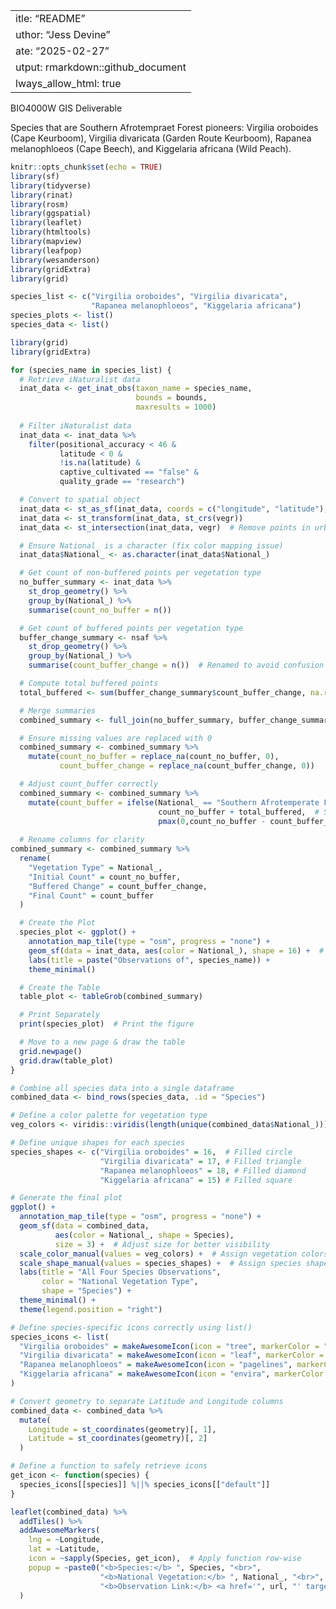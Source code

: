  ---
title: "README"
author: "Jess Devine"
date: "2025-02-27"
output: rmarkdown::github_document
always_allow_html: true
---

BIO4000W GIS Deliverable

Species that are Southern Afrotempraet Forest pioneers: Virgilia oroboides (Cape Keurboom), Virgilia divaricata (Garden Route Keurboom), Rapanea melanophloeos (Cape Beech), and Kiggelaria africana (Wild Peach).

```r
knitr::opts_chunk$set(echo = TRUE)
library(sf)
library(tidyverse)
library(rinat)
library(rosm)
library(ggspatial)
library(leaflet) 
library(htmltools)
library(mapview) 
library(leafpop) 
library(wesanderson)
library(gridExtra)
library(grid)
```


```r
species_list <- c("Virgilia oroboides", "Virgilia divaricata", 
                  "Rapanea melanophloeos", "Kiggelaria africana")
species_plots <- list()
species_data <- list()

library(grid)
library(gridExtra)

for (species_name in species_list) {
  # Retrieve iNaturalist data
  inat_data <- get_inat_obs(taxon_name = species_name,
                            bounds = bounds,
                            maxresults = 1000)
  
  # Filter iNaturalist data
  inat_data <- inat_data %>% 
    filter(positional_accuracy < 46 & 
           latitude < 0 &
           !is.na(latitude) &
           captive_cultivated == "false" &
           quality_grade == "research")

  # Convert to spatial object
  inat_data <- st_as_sf(inat_data, coords = c("longitude", "latitude"), crs = 4326)
  inat_data <- st_transform(inat_data, st_crs(vegr))
  inat_data <- st_intersection(inat_data, vegr)  # Remove points in urban areas

  # Ensure National_ is a character (fix color mapping issue)
  inat_data$National_ <- as.character(inat_data$National_)

  # Get count of non-buffered points per vegetation type
  no_buffer_summary <- inat_data %>%
    st_drop_geometry() %>%
    group_by(National_) %>%
    summarise(count_no_buffer = n())

  # Get count of buffered points per vegetation type
  buffer_change_summary <- nsaf %>%
    st_drop_geometry() %>%
    group_by(National_) %>%
    summarise(count_buffer_change = n())  # Renamed to avoid confusion

  # Compute total buffered points
  total_buffered <- sum(buffer_change_summary$count_buffer_change, na.rm = TRUE)

  # Merge summaries
  combined_summary <- full_join(no_buffer_summary, buffer_change_summary, by = "National_")

  # Ensure missing values are replaced with 0
  combined_summary <- combined_summary %>%
    mutate(count_no_buffer = replace_na(count_no_buffer, 0),
           count_buffer_change = replace_na(count_buffer_change, 0))

  # Adjust count_buffer correctly
  combined_summary <- combined_summary %>%
    mutate(count_buffer = ifelse(National_ == "Southern Afrotemperate Forest",
                                 count_no_buffer + total_buffered,  # SAF gets the initial count plus total buffer count 
                                 pmax(0,count_no_buffer - count_buffer_change)))  # Others get adjusted values
  
  # Rename columns for clarity
combined_summary <- combined_summary %>%
  rename(
    "Vegetation Type" = National_,
    "Initial Count" = count_no_buffer,
    "Buffered Change" = count_buffer_change,
    "Final Count" = count_buffer
  )

  # Create the Plot
  species_plot <- ggplot() +
    annotation_map_tile(type = "osm", progress = "none") +
    geom_sf(data = inat_data, aes(color = National_), shape = 16) +  # Uniform shape
    labs(title = paste("Observations of", species_name)) +
    theme_minimal()

  # Create the Table
  table_plot <- tableGrob(combined_summary)

  # Print Separately
  print(species_plot)  # Print the figure

  # Move to a new page & draw the table
  grid.newpage()
  grid.draw(table_plot)  
}

```

```r
# Combine all species data into a single dataframe
combined_data <- bind_rows(species_data, .id = "Species")

# Define a color palette for vegetation type
veg_colors <- viridis::viridis(length(unique(combined_data$National_)))

# Define unique shapes for each species
species_shapes <- c("Virgilia oroboides" = 16,  # Filled circle
                    "Virgilia divaricata" = 17, # Filled triangle
                    "Rapanea melanophloeos" = 18, # Filled diamond
                    "Kiggelaria africana" = 15) # Filled square

# Generate the final plot
ggplot() +
  annotation_map_tile(type = "osm", progress = "none") +
  geom_sf(data = combined_data, 
          aes(color = National_, shape = Species), 
          size = 3) +  # Adjust size for better visibility
  scale_color_manual(values = veg_colors) +  # Assign vegetation colors
  scale_shape_manual(values = species_shapes) +  # Assign species shapes
  labs(title = "All Four Species Observations", 
       color = "National Vegetation Type", 
       shape = "Species") +
  theme_minimal() +
  theme(legend.position = "right")

```

```r
# Define species-specific icons correctly using list()
species_icons <- list(
  "Virgilia oroboides" = makeAwesomeIcon(icon = "tree", markerColor = "blue", library = "fa"),
  "Virgilia divaricata" = makeAwesomeIcon(icon = "leaf", markerColor = "green", library = "fa"),
  "Rapanea melanophloeos" = makeAwesomeIcon(icon = "pagelines", markerColor = "red", library = "fa"),
  "Kiggelaria africana" = makeAwesomeIcon(icon = "envira", markerColor = "purple", library = "fa")
)

# Convert geometry to separate Latitude and Longitude columns
combined_data <- combined_data %>%
  mutate(
    Longitude = st_coordinates(geometry)[, 1],
    Latitude = st_coordinates(geometry)[, 2]
  )

# Define a function to safely retrieve icons
get_icon <- function(species) {
  species_icons[[species]] %||% species_icons[["default"]]
}

leaflet(combined_data) %>%
  addTiles() %>%
  addAwesomeMarkers(
    lng = ~Longitude,
    lat = ~Latitude,
    icon = ~sapply(Species, get_icon),  # Apply function row-wise
    popup = ~paste0("<b>Species:</b> ", Species, "<br>",
                    "<b>National Vegetation:</b> ", National_, "<br>",
                    "<b>Observation Link:</b> <a href='", url, "' target='_blank'>iNat</a>")
  )


``` 